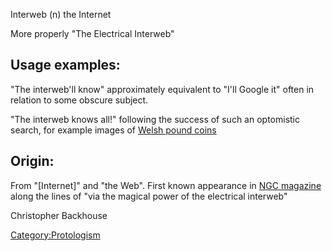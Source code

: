 Interweb (n) the Internet

More properly "The Electrical Interweb"


== Usage examples: ==
 
"The interweb'll know" approximately equivalent to "I'll Google it" often in relation to some obscure subject.

"The interweb knows all!" following the success of such an optomistic search, for example images of [http://images.google.com/images?q=welsh+pound+coins&ie=UTF-8&hl=en Welsh pound coins]

== Origin: ==
 
From "[Internet]" and "the Web". First known appearance in [http://www.futurenet.co.uk/futureonline/magazines/magazine.asp?ID=27 NGC magazine] along the lines of "via the magical power of the electrical interweb"


Christopher Backhouse

{{protologism}}
[[Category:Protologism]]